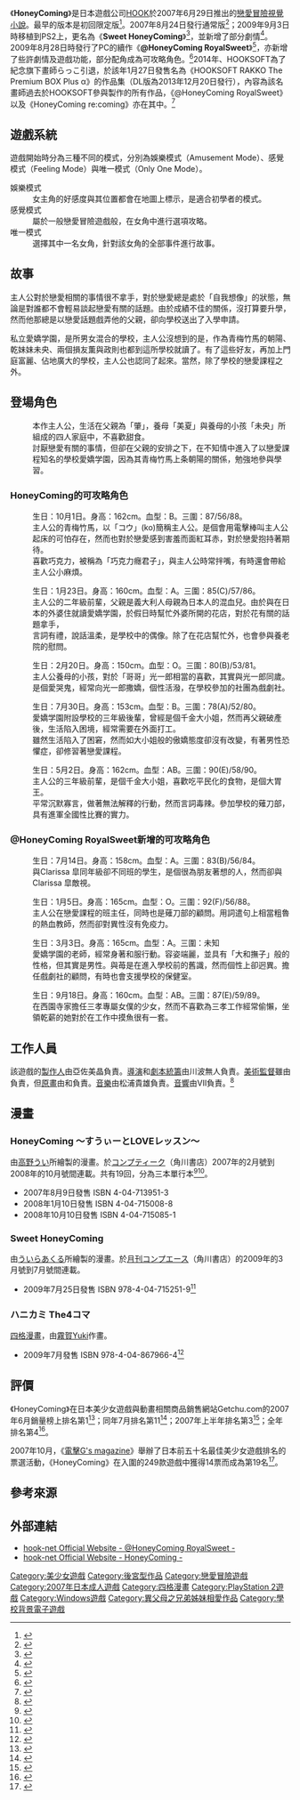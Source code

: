 {{Infobox animanga/Headerofja
|title= HoneyComing
|image= HoneyComing.jpg
|size=266px
|japanese= HoneyComing -ハニーカミング-
|english= Honey Coming
|kana= はにいかみんく
|romaji=HaniKamingu
|genre= [[戀愛喜劇|戀愛喜劇]]、校園
}}
{{Infobox animanga/Game
|Title= HoneyComing (PC)<br />Sweet Honey Coming (PS2)
|Genre= [[戀愛冒險|戀愛冒險]]
|Plat= Windows 98/2000/Me/XP<br />[[PlayStation_2|PlayStation 2]]
|Dev=[[HOOK|HOOK]]
|Pub=HOOK (PC版)<br />[[角川書店|角川書店]] (PS2版)
|Producer=亞佐美晶
|Director= 
|Scenario= 川波無人
|CharacterDesign= みつき、真海
|Sound= 松浦貴雄
|Play= 1人
|Date= 2007年6月29日（PC初回版）<br />2007年8月24日（PC通常版）<br />2009年9月3日（PS2版）
|Rating= 18禁(PC版)<br />[[CERO|CERO]] B (PS2版)
|End= 8
}}
{{Infobox animanga/Game
|標題=@HoneyComing RoyalSweet
|類型=戀愛冒險
|使用平台=Windows 2000/XP/Vista
|遊戲引擎=
|開發團隊=[[HOOKSOFT|HOOKSOFT]]
|代理商=HOOKSOFT
|製作人=
|監製=
|腳本=川波無人、モーリー
|人物設定=松下まかこ、らっこ
|音樂=松浦貴雄
|遊戲人數=1
|發售日=2009年8月28日
|對象年齡=18禁
|結局數=
}}
{{Infobox animanga/Footerofja}}

《'''HoneyComing'''》是日本遊戲公司[[HOOK|HOOK]]於2007年6月29日推出的[[戀愛冒險遊戲|戀愛冒險]][[視覺小說|視覺小說]]。最早的版本是初回限定版<ref>{{cite web|url=http://www.hook-net.jp/honeycoming/history01.htm|title=ハニーカミング、本日発売です！|publisher=HOOK|date=2007-06-29|accessdate=2012-02-14|language=ja|archive-date=2012-04-28|archive-url=https://web.archive.org/web/20120428165549/http://www.hook-net.jp/honeycoming/history01.htm|dead-url=no}}</ref>。2007年8月24日發行通常版<ref>{{cite web|url=http://www.getchu.com/soft.phtml?id=445385&gc=gc|title=HoneyComing-ハニーカミング- 通常版|publisher=Getchu.com|accessdate=2014年4月10日|language=ja|archive-date=2014年4月13日|archive-url=https://web.archive.org/web/20140413155808/http://www.getchu.com/soft.phtml?id=445385&gc=gc|dead-url=no}}</ref>；2009年9月3日時移植到PS2上，更名為《'''Sweet HoneyComing'''》<ref>{{cite web|url=http://www.kadokawa.co.jp/game/game/sweethoneycoming/outline.html#yoyaku|title=製品概要|publisher=[[角川書店|角川書店]]|accessdate=2014年4月24日|language=ja|deadurl=yes|archiveurl=https://web.archive.org/web/20130227044558/http://www.kadokawa.co.jp/game/game/sweethoneycoming/outline.html#yoyaku|archivedate=2013年2月27日}}</ref>，並新增了部分劇情<ref>{{cite web|url=http://www.famitsu.com/game/coming/1215717_1407.html|title=＠『Sweet Honey Coming(スイート ハニー カミング)』恋愛授業を受けて恋を成就|publisher=[[法米通|法米通]]|date=2008-06-19|accessdate=2014-04-24|language=ja|archive-date=2014-04-24|archive-url=https://web.archive.org/web/20140424044110/http://www.famitsu.com/game/coming/1215717_1407.html|dead-url=no}}</ref>。2009年8月28日時發行了PC的續作《'''@HoneyComing RoyalSweet'''》<ref>{{cite web|url=http://www.hook-net.jp/hcrs/|title=＠HoneyComing RoyalSweet Official Site|publisher=HOOK|date=2009-08-28|accessdate=2012-02-14|language=ja|archive-date=2012-01-11|archive-url=https://web.archive.org/web/20120111135724/http://www.hook-net.jp/hcrs/|dead-url=no}}</ref>，亦新增了些許劇情及遊戲功能，部分配角成為可攻略角色。<ref>{{cite web|url=http://www.getchu.com/soft.phtml?id=644405|title=＠HoneyComing RoyalSweet PremiumEdition|publisher=Getchu.com|date=2009-08-28|accessdate=2014-04-24|language=ja|archive-date=2014-01-03|archive-url=https://web.archive.org/web/20140103141837/http://www.getchu.com/soft.phtml?id=644405|dead-url=no}}</ref>2014年、HOOKSOFT為了紀念旗下畫師らっこ引退，於該年1月27日發售名為《HOOKSOFT RAKKO The Premium BOX Plus α》的作品集（DL版為2013年12月20日發行），內容為該名畫師過去於HOOKSOFT參與製作的所有作品，《@HoneyComing RoyalSweet》以及《HoneyComing re:coming》亦在其中。<ref>{{cite web|url=http://moedigi.com/game/2013/12/hooksoft-rakko-premium-box/|title=原画家らっこが担当したHOOKSOFT作品をまとめたPremium BOXが登場　―DMMで販売開始|publisher=moedigi|date=2013年12月20日|accessdate=2015年5月14日|language=ja|archive-date=2014年1月10日|archive-url=https://web.archive.org/web/20140110012232/http://moedigi.com/game/2013/12/hooksoft-rakko-premium-box/|dead-url=no}}</ref>

==遊戲系統==
遊戲開始時分為三種不同的模式，分別為娛樂模式（Amusement Mode）、感覺模式（Feeling Mode）與唯一模式（Only One Mode）。

;娛樂模式
:女主角的好感度與其位置都會在地圖上標示，是適合初學者的模式。
;感覺模式
:屬於一般戀愛冒險遊戲般，在女角中進行選項攻略。
;唯一模式
:選擇其中一名女角，針對該女角的全部事件進行故事。

==故事==
主人公對於戀愛相關的事情很不拿手，對於戀愛總是處於「自我想像」的狀態，無論是對誰都不會輕易談起戀愛有關的話題。由於成績不佳的關係，沒打算要升學，然而他那總是以戀愛話題戲弄他的父親，卻向學校送出了入學申請。

私立愛嬌学園，是所男女混合的學校，主人公沒想到的是，作為青梅竹馬的朝陽、乾妹妹未央、兩個損友薫與政則也都到這所學校就讀了。有了這些好友，再加上門庭富麗、佔地廣大的學校，主人公也認同了起來。當然，除了學校的戀愛課程之外。

==登場角色==
; {{nihongo|緒方光一郎|緒方 光一郎（おがた こういちろう)|[[聲優|聲優]]：[[水島大宙|水島大宙]]}}
: 本作主人公，生活在父親為「肇」，養母「美夏」與養母的小孩「未央」所組成的四人家庭中，不喜歡甜食。
: 討厭戀愛有關的事情，但卻在父親的安排之下，在不知情中進入了以戀愛課程知名的學校愛嬌学園，因為其青梅竹馬上条朝陽的關係，勉強地參與學習。

===HoneyComing的可攻略角色===
; {{nihongo|上条朝陽|上条 朝陽(かみじょう あさひ)|聲優：[[平野響子|平野響子]]<ref name="character">{{cite web|url=http://www.hook-net.jp/honeycoming/character.htm|script-title=ja:キャラクター|publisher=HOOK|accessdate=2020-04-25|language=ja|archive-date=2019-12-30|archive-url=https://web.archive.org/web/20191230225416/http://www.hook-net.jp/honeycoming/character.htm|dead-url=no}}</ref>}}
: 生日：10月1日。身高：162cm。血型：B。三圍：87/56/88。
: 主人公的青梅竹馬，以「コウ」(ko)簡稱主人公。是個會用電擊棒叫主人公起床的可怕存在，然而也對於戀愛感到害羞而面紅耳赤，對於戀愛抱持著期待。
: 喜歡巧克力，被稱為「巧克力癮君子」，與主人公時常拌嘴，有時還會帶給主人公小麻煩。

; {{nihongo|前園Clarissa 皐|前園 Clarissa 皐(まえぞの クラリッサ さつき)|聲優：[[桃井いちご|桃井いちご]]<ref name="character"/>}}
: 生日：1月23日。身高：160cm。血型：A。三圍：85(C)/57/86。
: 主人公的二年級前輩，父親是義大利人母親為日本人的混血兒。由於與在日本的外婆住就讀愛嬌学園，於假日時幫忙外婆所開的花店，對於花有關的話題拿手，
: 言詞有禮，說話溫柔，是學校中的偶像。除了在花店幫忙外，也會參與養老院的慰問。

; {{nihongo|緒方未央|緒方 未央(おがた みお)|聲優：[[櫻川未央|櫻川未央]]<ref name="character"/>}}
: 生日：2月20日。身高：150cm。血型：O。三圍：80(B)/53/81。
: 主人公養母的小孩，對於「哥哥」光一郎相當的喜歡，其實與光一郎同歲。是個愛哭鬼，經常向光一郎撒嬌，個性活潑，在學校參加的社團為戲劇社。

; {{nihongo|多賀谷麻里乃|多賀谷 麻里乃(たがや まりの)|聲優：[[越智悠|越智悠]]<ref name="character"/>}}
: 生日：7月30日。身高：153cm。血型：B。三圍：78(A)/52/80。
: 愛嬌学園附設學校的三年級後輩，曾經是個千金大小姐，然而再父親破產後，生活陷入困境，經常需要在外面打工。
: 雖然生活陷入了困窘，然而如大小姐般的傲嬌態度卻沒有改變，有著男性恐懼症，卻修習著戀愛課程。

; {{nihongo|七里由馬|七里 由馬(しちり ゆま)|聲優：[[こいでりこ|こいでりこ]]<ref name="character"/>}}
: 生日：5月2日。身高：162cm。血型：AB。三圍：90(E)/58/90。
: 主人公的三年級前輩，是個千金大小姐，喜歡吃平民化的食物，是個大胃王。
: 平常沉默寡言，做著無法解釋的行動，然而言詞毒辣。參加學校的薙刀部，具有進軍全國性比賽的實力。

===@HoneyComing RoyalSweet新增的可攻略角色===
; {{nihongo|皇城椋子|皇城 椋子（すめらぎ りょうこ）|聲優：[[青山由香里|青山由香里]]<ref name="character"/>}}
: 生日：7月14日。身高：158cm。血型：A。三圍：83(B)/56/84。
: 與Clarissa 皐同年級卻不同班的學生，是個很為朋友著想的人，然而卻與Clarissa 皐敵視。

; {{nihongo|雷堂苺|雷堂 苺（らいどう いちご）|聲優：[[牧泉美|牧泉美]]<ref name="character"/>}}
: 生日：1月5日。身高：165cm。血型：O。三圍：92(F)/56/88。
: 主人公在戀愛課程的班主任，同時也是薙刀部的顧問。用詞遣句上相當粗魯的熱血教師，然而卻對異性沒有免疫力。

; {{nihongo|紅林司|紅林 司（くればやし つかさ）|聲優：[[川島梨乃|川島梨乃]]<ref name="character"/>}}
: 生日：3月3日。身高：165cm。血型：A。三圍：未知
: 愛嬌学園的老師，經常身著和服行動。容姿端麗，並具有「大和撫子」般的性格，但其實是男性。與苺是在進入學校前的舊識，然而個性上卻迥異。擔任戲劇社的顧問，有時也會支援學校的保健室。

; {{nihongo|下柳港|下柳 港（しもやなぎ みなと）|聲優：[[北都南|北都南]]<ref name="character"/>}}
: 生日：9月18日。身高：160cm。血型：AB。三圍：87(E)/59/89。
: 在西園寺家擔任三孝專屬女僕的少女，然而不喜歡為三孝工作經常偷懶，坐領乾薪的她對於在工作中摸魚很有一套。

==工作人員==
該遊戲的[[電子遊戲製作人|製作人]]由亞佐美晶負責。[[導演|導演]]和[[劇本統籌|劇本統籌]]由川波無人負責。[[美術監督|美術監督]]雖由{{lang|ja|したの}}負責，但[[原畫|原畫]]由{{Link-ja|松下まかこ|松下まかこ}}和{{lang|ja|らっこ}}負責。[[音樂|音樂]]由松浦貴雄負責。[[音響|音響]]由VⅡ負責。<ref name="HC製品概要">{{cite web|url=http://www.hook-net.jp/honeycoming/spec.htm|title=製品概要|publisher=[[HOOK|HOOK]]|accessdate=2014年5月6日|language=ja|archive-date=2013年10月3日|archive-url=https://web.archive.org/web/20131003172443/http://www.hook-net.jp/honeycoming/spec.htm|dead-url=no}}</ref>

==漫畫==
=== HoneyComing 〜すうぃーとLOVEレッスン〜 ===
由[[高野うい|高野うい]]所繪製的漫畫。於[[コンプティーク|コンプティーク]]（角川書店）2007年的2月號到2008年的10月號間連載。共有19回，分為三本單行本<ref>{{cite web|url=http://www.amazon.co.jp/dp/4047139513/|title=Honey Coming 1―すうぃーとLOVEレッスン (角川コミックス・エース 183-1)|publisher=[[Amazon.co.jp|Amazon.co.jp]]|accessdate=2013年7月4日|language=ja|archive-date=2019年10月17日|archive-url=https://web.archive.org/web/20191017090142/https://www.amazon.co.jp/dp/4047139513/|dead-url=no}}</ref><ref>{{cite web|url=http://www.amazon.co.jp/dp/4047150851/|title=HoneyComing ~すうぃーとLOVEレッスン~ (3) (角川コミックス・エース 183-3)|publisher=[[Amazon.co.jp|Amazon.co.jp]]|accessdate=2013年7月4日|language=ja|archive-date=2019年10月17日|archive-url=https://web.archive.org/web/20191017090147/https://www.amazon.co.jp/dp/4047150851/|dead-url=no}}</ref>。
* 2007年8月9日發售 ISBN 4-04-713951-3
* 2008年1月10日發售 ISBN 4-04-715008-8
* 2008年10月10日發售 ISBN 4-04-715085-1

=== Sweet HoneyComing ===
由[[ういらあくる|ういらあくる]]所繪製的漫畫。於[[月刊コンプエース|月刊コンプエース]]（角川書店）的2009年的3月號到7月號間連載。
* 2009年7月25日發售 ISBN 978-4-04-715251-9<ref>{{cite web|url=http://www.amazon.co.jp/dp/404715251X/|title=Sweet HoneyComing (角川コミックス・エース 236-1)|publisher=[[Amazon.co.jp|Amazon.co.jp]]|accessdate=2013年7月4日|language=ja|archive-date=2019年10月17日|archive-url=https://web.archive.org/web/20191017090152/https://www.amazon.co.jp/dp/404715251X/|dead-url=no}}</ref>

=== ハニカミ The4コマ ===
[[四格漫畫|四格漫畫]]，由[[霧賀Yuki|霧賀Yuki]]作畫。
* 2009年7月發售 ISBN 978-4-04-867966-4<ref>{{cite web|url=http://www.amazon.co.jp/dp/404867966X/|title=ハニカミthe 4コマ (電撃コミックス EX)|publisher=[[Amazon.co.jp|Amazon.co.jp]]|accessdate=2013年7月5日|language=ja|archive-date=2019年10月17日|archive-url=https://web.archive.org/web/20191017090148/https://www.amazon.co.jp/dp/404867966X/|dead-url=no}}</ref>

==評價==
《HoneyComing》在日本美少女遊戲與動畫相關商品銷售網站Getchu.com的2007年6月銷量榜上排名第1<ref>{{cite web|url=http://www.getchu.com/pc/salesranking200706.html|title=PCゲームセールスランキング 2007年6月|publisher=Getchu.com|accessdate=2014年4月23日|language=ja|archive-date=2014年4月24日|archive-url=https://web.archive.org/web/20140424063311/http://www.getchu.com/pc/salesranking200706.html|dead-url=no}}</ref>；同年7月排名第11<ref>{{cite web|url=http://www.getchu.com/pc/salesranking200707.html|title=PCゲームセールスランキング 2007年7月|publisher=Getchu.com|accessdate=2014年4月23日|language=ja|archive-date=2012年12月20日|archive-url=https://web.archive.org/web/20121220105920/http://www.getchu.com/pc/salesranking200707.html|dead-url=no}}</ref>；2007年上半年排名第3<ref>{{cite web|url=http://www.getchu.com/pc/2007-1salesranking.html|title=2010年上半期　ゲーム・セールスランキング|accessdate=2014年4月24日|language=Ja|archive-date=2018年10月3日|archive-url=https://web.archive.org/web/20181003064703/http://www.getchu.com/pc/2007-1salesranking.html|dead-url=no}}</ref>；全年排名第4<ref>{{cite web|url=http://www.getchu.com/pc/salesranking2007.html|title=2007年 ゲーム・セールスランキング|publisher=Getchu.com|accessdate=2013-03-06|language=ja|archive-date=2018-12-16|archive-url=https://web.archive.org/web/20181216032024/http://www.getchu.com/pc/salesranking2007.html|dead-url=no}}</ref>。

2007年10月，《[[電擊G's_magazine|電擊G's magazine]]》舉辦了日本前五十名最佳美少女遊戲排名的票選活動，《HoneyComing》在入圍的249款遊戲中獲得14票而成為第19名<ref>{{cite web |url=http://gs.dengeki.com/ranking/index.html |archiveurl=https://web.archive.org/web/20080704113955/http://gs.dengeki.com/ranking/index.html |archivedate=2008年7月4日 |script-title=ja:読者が選ぶ MY BEST ギャルゲーランキング50 |author=[[ASCII_Media_Works|ASCII Media Works]] |publisher=《[[電擊G's_magazine|電擊G's magazine]]》 |language=ja |accessdate=2015年5月14日 |deadurl=yes }}</ref>。

==參考來源==
{{reflist|30em}}

==外部連結==
*[http://www.hook-net.jp/hcrs/index.htm hook-net Official Website - @HoneyComing RoyalSweet -]{{Wayback|url=http://www.hook-net.jp/hcrs/index.htm |date=20110606235435 }}{{ja icon}}
*[http://www.hook-net.jp/honeycoming/index.htm hook-net Official Website - HoneyComing -]{{Wayback|url=http://www.hook-net.jp/honeycoming/index.htm |date=20120423204727 }}{{ja icon}}

{{HOOKSOFT}}

{{DEFAULTSORT:HoneyComing}}
[[Category:美少女遊戲|Category:美少女遊戲]]
[[Category:後宮型作品|Category:後宮型作品]]
[[Category:戀愛冒險遊戲|Category:戀愛冒險遊戲]]
[[Category:2007年日本成人遊戲|Category:2007年日本成人遊戲]]
[[Category:四格漫畫|Category:四格漫畫]]
[[Category:PlayStation_2遊戲|Category:PlayStation 2遊戲]]
[[Category:Windows遊戲|Category:Windows遊戲]]
[[Category:異父母之兄弟姊妹相愛作品|Category:異父母之兄弟姊妹相愛作品]]
[[Category:學校背景電子遊戲|Category:學校背景電子遊戲]]
